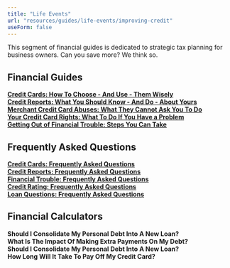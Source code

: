 ```yaml
---
title: "Life Events"
url: "resources/guides/life-events/improving-credit"
useForm: false
---
```


This segment of financial guides is dedicated to strategic tax planning for business owners. Can you save more? We think so.  
  

Financial Guides
----------------

[**Credit Cards: How To Choose - And Use - Them Wisely**](/resources/guides/life-events/credit-cards-fg)  
[**Credit Reports: What You Should Know - And Do - About Yours**](/resources/guides/life-events/credit-reports-fg)  
[**Merchant Credit Card Abuses: What They Cannot Ask You To Do**](/resources/guides/life-events/merchant-cc-abuses-fg)  
[**Your Credit Card Rights: What To Do If You Have a Problem**](/resources/guides/life-events/credit-cared-rights-fg)  
[**Getting Out of Financial Trouble: Steps You Can Take**](/resources/guides/life-events/financial-troubles-fg)  


Frequently Asked Questions
--------------------------

[**Credit Cards: Frequently Asked Questions**](/resources/guides/frequently-asked-questions/credit-cards-faq)  
[**Credit Reports: Frequently Asked Questions**](/resources/guides/frequently-asked-questions/credit-reports-faq)  
[**Financial Trouble: Frequently Asked Questions**](/resources/guides/frequently-asked-questions/financial-trouble-faq)  
[**Credit Rating: Frequently Asked Questions**](/resources/guides/frequently-asked-questions/credit-rating-faq)  
[**Loan Questions: Frequently Asked Questions**](/resources/guides/frequently-asked-questions/loan-questions-faq)  


Financial Calculators
---------------------

**Should I Consolidate My Personal Debt Into A New Loan?**  
**What Is The Impact Of Making Extra Payments On My Debt?**  
**Should I Consolidate My Personal Debt Into A New Loan?**  
**How Long Will It Take To Pay Off My Credit Card?**
